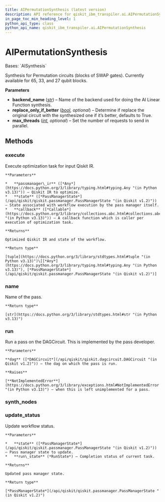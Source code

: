 ```yaml
---
title: AIPermutationSynthesis (latest version)
description: API reference for qiskit_ibm_transpiler.ai.AIPermutationSynthesis in the latest version of qiskit-ibm-transpiler
in_page_toc_min_heading_level: 1
python_api_type: class
python_api_name: qiskit_ibm_transpiler.ai.AIPermutationSynthesis
---
```


# AIPermutationSynthesis

<Class id="qiskit_ibm_transpiler.ai.AIPermutationSynthesis" isDedicatedPage={true} github="https://github.com/Qiskit/qiskit-ibm-transpiler/tree/stable/0.8/qiskit_ibm_transpiler/ai/synthesis.py#L222-L258" signature="qiskit_ibm_transpiler.ai.AIPermutationSynthesis(backend_name: str, replace_only_if_better: bool = True, max_threads: int | None = None)" modifiers="class">
  Bases: `AISynthesis`

  Synthesis for Permutation circuits (blocks of SWAP gates). Currently available for 65, 33, and 27 qubit blocks.

  **Parameters**

  *   **backend\_name** ([*str*](https://docs.python.org/3/library/stdtypes.html#str "(in Python v3.13)")) – Name of the backend used for doing the AI Linear Function synthesis.
  *   **replace\_only\_if\_better** ([*bool*](https://docs.python.org/3/library/functions.html#bool "(in Python v3.13)")*, optional*) – Determine if replace the original circuit with the synthesized one if it’s better, defaults to True.
  *   **max\_threads** ([*int*](https://docs.python.org/3/library/functions.html#int "(in Python v3.13)")*, optional*) – Set the number of requests to send in parallel.

  ## Methods

  ### execute

  <Function id="qiskit_ibm_transpiler.ai.AIPermutationSynthesis.execute" signature="execute(passmanager_ir, state, callback=None)">
    Execute optimization task for input Qiskit IR.

    **Parameters**

    *   **passmanager\_ir** ([*Any*](https://docs.python.org/3/library/typing.html#typing.Any "(in Python v3.13)")) – Qiskit IR to optimize.
    *   **state** ([*PassManagerState*](/api/qiskit/qiskit.passmanager.PassManagerState "(in Qiskit v1.2)")) – State associated with workflow execution by the pass manager itself.
    *   **callback** ([*Callable*](https://docs.python.org/3/library/collections.abc.html#collections.abc.Callable "(in Python v3.13)")) – A callback function which is caller per execution of optimization task.

    **Returns**

    Optimized Qiskit IR and state of the workflow.

    **Return type**

    [tuple](https://docs.python.org/3/library/stdtypes.html#tuple "(in Python v3.13)")\[[*Any*](https://docs.python.org/3/library/typing.html#typing.Any "(in Python v3.13)"), [*PassManagerState*](/api/qiskit/qiskit.passmanager.PassManagerState "(in Qiskit v1.2)")]
  </Function>

  ### name

  <Function id="qiskit_ibm_transpiler.ai.AIPermutationSynthesis.name" signature="name()">
    Name of the pass.

    **Return type**

    [str](https://docs.python.org/3/library/stdtypes.html#str "(in Python v3.13)")
  </Function>

  ### run

  <Function id="qiskit_ibm_transpiler.ai.AIPermutationSynthesis.run" github="https://github.com/Qiskit/qiskit-ibm-transpiler/tree/stable/0.8/qiskit_ibm_transpiler/ai/synthesis.py#L114-L131" signature="run(dag)">
    Run a pass on the DAGCircuit. This is implemented by the pass developer.

    **Parameters**

    **dag** ([*DAGCircuit*](/api/qiskit/qiskit.dagcircuit.DAGCircuit "(in Qiskit v1.2)")) – the dag on which the pass is run.

    **Raises**

    [**NotImplementedError**](https://docs.python.org/3/library/exceptions.html#NotImplementedError "(in Python v3.13)") – when this is left unimplemented for a pass.
  </Function>

  ### synth\_nodes

  <Function id="qiskit_ibm_transpiler.ai.AIPermutationSynthesis.synth_nodes" github="https://github.com/Qiskit/qiskit-ibm-transpiler/tree/stable/0.8/qiskit_ibm_transpiler/ai/synthesis.py#L72-L112" signature="synth_nodes(nodes)" />

  ### update\_status

  <Function id="qiskit_ibm_transpiler.ai.AIPermutationSynthesis.update_status" signature="update_status(state, run_state)">
    Update workflow status.

    **Parameters**

    *   **state** ([*PassManagerState*](/api/qiskit/qiskit.passmanager.PassManagerState "(in Qiskit v1.2)")) – Pass manager state to update.
    *   **run\_state** (*RunState*) – Completion status of current task.

    **Returns**

    Updated pass manager state.

    **Return type**

    [*PassManagerState*](/api/qiskit/qiskit.passmanager.PassManagerState "(in Qiskit v1.2)")
  </Function>
</Class>


